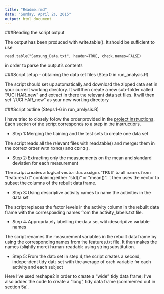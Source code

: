 ```yaml
---
title: "Readme.rmd"
date: "Sunday, April 26, 2015"
output: html_document
---
```


###Reading the script output

The output has been produced with write.table(). It should be sufficient to use

```
read.table("Samsung_Data.txt", header=TRUE, check.names=FALSE)
```


in order to parse the output's contents.

###Script setup - obtaining the data set files (Step 0 in run_analysis.R)

The script should set up automatically and download the zipped data set in your current working directory. It will then create a new sub-folder called "/UCI HAR\_new" and extract in there the relevant data set files. It will then set "/UCI HAR\_new" as your new working directory.

###Script outline (Steps 1-6 in run_analysis.R)

I have tried to closely follow the order provided in the [project instructions](https://class.coursera.org/getdata-013/human_grading/view/courses/973500/assessments/3/submissions). Each section of the script corresponds to a step in the instructions.

* Step 1: Merging the training and the test sets to create one data set

The script reads all the relevant files with read.table() and merges them in the correct order with rbind() and cbind().

* Step 2: Extracting only the measurements on the mean and standard deviation for each measurement

The script creates a logical vector that assigns 'TRUE' to all names from "features.txt" containing either "std()" or "mean()". It then uses the vector to subset the columns of the rebuilt data frame.

* Step 3: Using descriptive activity names to name the activities in the data set

The script replaces the factor levels in the activity column in the rebuilt data frame with the corresponding names from the activity_labels.txt file.

* Step 4: Appropriately labelling the data set with descriptive variable names

The script renames the measurement variables in the rebuilt data frame by using the corresponding names from the features.txt file. It then makes the names (slightly more) human-readable using string substitution.
 
* Step 5: From the data set in step 4, the script creates a second, independent tidy data set with the average of each variable for each activity and each subject

Here I've used reshape2 in order to create a "wide", tidy data frame; I've also added the code to create a "long", tidy data frame (commented out in section 5a).
